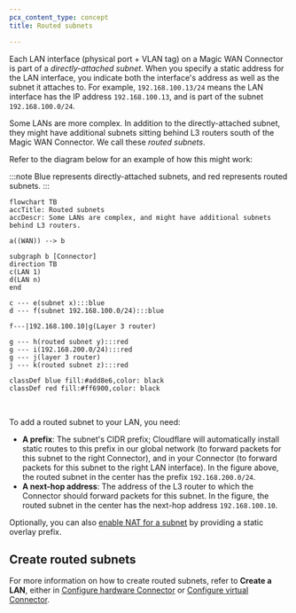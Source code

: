 ```yaml
---
pcx_content_type: concept
title: Routed subnets

---
```


Each LAN interface (physical port + VLAN tag) on a Magic WAN Connector is part of a *directly-attached subnet*. When you specify a static address for the LAN interface, you indicate both the interface's address as well as the subnet it attaches to. For example, `192.168.100.13/24` means the LAN interface has the IP address `192.168.100.13`, and is part of the subnet `192.168.100.0/24`.

Some LANs are more complex. In addition to the directly-attached subnet, they might have additional subnets sitting behind L3 routers south of the Magic WAN Connector. We call these *routed subnets*.

Refer to the diagram below for an example of how this might work:

:::note
Blue represents directly-attached subnets, and red represents routed subnets.
:::

```mermaid
flowchart TB
accTitle: Routed subnets
accDescr: Some LANs are complex, and might have additional subnets behind L3 routers.

a((WAN)) --> b

subgraph b [Connector]
direction TB
c(LAN 1)
d(LAN n)
end

c --- e(subnet x):::blue
d --- f(subnet 192.168.100.0/24):::blue

f---|192.168.100.10|g(Layer 3 router)

g --- h(routed subnet y):::red
g --- i(192.168.200.0/24):::red
g --- j(layer 3 router)
j --- k(routed subnet z):::red

classDef blue fill:#add8e6,color: black
classDef red fill:#ff6900,color: black
```

<br/>

To add a routed subnet to your LAN, you need:

* **A prefix**: The subnet's CIDR prefix; Cloudflare will automatically install static routes to this prefix in our global network (to forward packets for this subnet to the right Connector), and in your Connector (to forward packets for this subnet to the right LAN interface). In the figure above, the routed subnet in the center has the prefix `192.168.200.0/24`.
* **A next-hop address**: The address of the L3 router to which the Connector should forward packets for this subnet. In the figure, the routed subnet in the center has the next-hop address `192.168.100.10`.

Optionally, you can also [enable NAT for a subnet](/magic-wan/configuration/connector/network-options/nat-subnet/) by providing a static overlay prefix.

## Create routed subnets

For more information on how to create routed subnets, refer to **Create a LAN**, either in [Configure hardware Connector](/magic-wan/configuration/connector/configure-hardware-connector/#3-create-a-lan) or [Configure virtual Connector](/magic-wan/configuration/connector/configure-virtual-connector/#3-create-a-lan).
